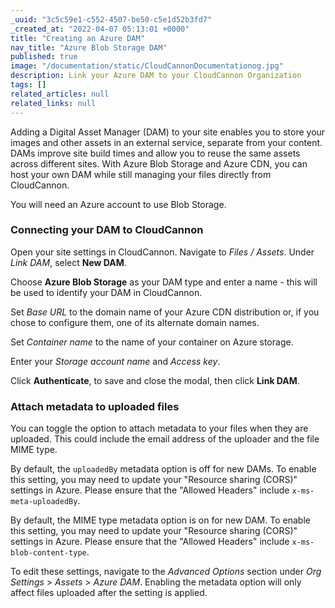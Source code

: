 ```yaml
---
_uuid: "3c5c59e1-c552-4507-be50-c5e1d52b3fd7"
_created_at: "2022-04-07 05:13:01 +0000"
title: "Creating an Azure DAM"
nav_title: "Azure Blob Storage DAM"
published: true
image: "/documentation/static/CloudCannonDocumentationog.jpg"
description: Link your Azure DAM to your CloudCannon Organization
tags: []
related_articles: null
related_links: null
---
```


Adding a Digital Asset Manager (DAM) to your site enables you to store your images and other assets in an external service, separate from your content. DAMs improve site build times and allow you to reuse the same assets across different sites. With Azure Blob Storage and Azure CDN, you can host your own DAM while still managing your files directly from CloudCannon.

You will need an Azure account to use Blob Storage.

### Connecting your DAM to CloudCannon

Open your site settings in CloudCannon. Navigate to *Files* */* *Assets*. Under *Link DAM*, select **New DAM**.

Choose **Azure Blob Storage** as your DAM type and enter a name - this will be used to identify your DAM in CloudCannon.

Set *Base URL* to the domain name of your Azure CDN distribution or, if you chose to configure them, one of its alternate domain names.

Set *Container name* to the name of your container on Azure storage.

Enter your *Storage account name* and *Access key*.

Click **Authenticate**, to save and close the modal, then click **Link DAM**.

### Attach metadata to uploaded files

You can toggle the option to attach metadata to your files when they are uploaded. This could include the email address of the uploader and the file MIME type.

By default, the `uploadedBy` metadata option is off for new DAMs. To enable this setting, you may need to update your "Resource sharing (CORS)" settings in Azure. Please ensure that the "Allowed Headers" include `x-ms-meta-uploadedBy`.

By default, the MIME type metadata option is on for new DAM. To enable this setting, you may need to update your "Resource sharing (CORS)" settings in Azure. Please ensure that the "Allowed Headers" include `x-ms-blob-content-type`.

To edit these settings, navigate to the _Advanced Options_ section under _Org Settings_ > _Assets_ > _Azure DAM_. Enabling the metadata option will only affect files uploaded after the setting is applied. 

